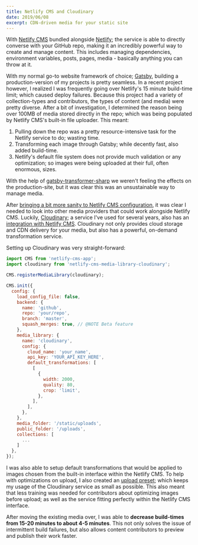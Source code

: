 ```yaml
---
title: Netlify CMS and Cloudinary
date: 2019/06/08
excerpt: CDN-driven media for your static site
---
```


With [Netlify CMS](https://www.netlifycms.org/) bundled alongside [Netlify](https://www.netlify.com); the service is able to directly converse with your GitHub repo, making it an incredibly powerful way to create and manage content. This includes managing dependencies, environment variables, posts, pages, media - basically anything you can throw at it.

With my normal go-to website framework of choice; [Gatsby](https://www.gatsbyjs.org/), building a production-version of my projects is pretty seamless. In a recent project however, I realized I was frequently going over Netlify's 15 minute build-time limit; which caused deploy failures. Because this project had a variety of collection-types and contributors, the types of content (and media) were pretty diverse. After a bit of investigation, I determined the reason being over 100MB of media stored directly in the repo; which was being populated by Netlify CMS's built-in file uploader. This meant:

1. Pulling down the repo was a pretty resource-intensive task for the Netlify service to do; wasting time.
1. Transforming each image through Gatsby; while decently fast, also added build-time.
1. Netlify's default file system does not provide much validation or any optimization; so images were being uploaded at their full, often enormous, sizes.

With the help of [gatsby-transformer-sharp](https://www.gatsbyjs.org/packages/gatsby-transformer-sharp/) we weren't feeling the effects on the production-site, but it was clear this was an unsustainable way to manage media.

After [bringing a bit more sanity to Netlify CMS configuration](/articles/consolidating-netlify-cms/), it was clear I needed to look into other media providers that could work alongside Netlify CMS. Luckily, [Cloudinary](https://cloudinary.com/invites/lpov9zyyucivvxsnalc5/ixrpudbpiex8vwuwzdnp?kind=twitter&t=demo); a service I've used for several years, also has an [integration with Netlify CMS](https://www.netlifycms.org/docs/cloudinary/). Cloudinary not only provides cloud storage and CDN delivery for your media, but also has a powerful, on-demand transformation service.

Setting up Cloudinary was very straight-forward:

```js
import CMS from 'netlify-cms-app';
import cloudinary from 'netlify-cms-media-library-cloudinary';

CMS.registerMediaLibrary(cloudinary);

CMS.init({
  config: {
    load_config_file: false,
    backend: {
      name: 'github',
      repo: 'your/repo',
      branch: 'master',
      squash_merges: true, // @NOTE Beta feature
    },
    media_library: {
      name: 'cloudinary',
      config: {
        cloud_name: 'your_name',
        api_key: 'YOUR_API_KEY_HERE',
        default_transformations: [
          [
            {
              width: 2000,
              quality: 80,
              crop: 'limit',
            },
          ],
        ],
      },
    },
    media_folder: '/static/uploads',
    public_folder: '/uploads',
    collections: [
      ...
    ]
  },
});
```

I was also able to setup default transformations that would be applied to images chosen from the built-in interface within the Netlify CMS. To help with optimizations on upload, I also created an [upload preset](https://support.cloudinary.com/hc/en-us/articles/360004967272-Upload-Preset-Configuration); which keeps my usage of the Cloudinary service as small as possible. This also meant that less training was needed for contributors about optimizing images before upload; as well as the service fitting perfectly within the Netlify CMS interface.

After moving the existing media over, I was able to **decrease build-times from 15-20 minutes to about 4-5 minutes**. This not only solves the issue of intermittent build failures, but also allows content contributors to preview and publish their work faster.
